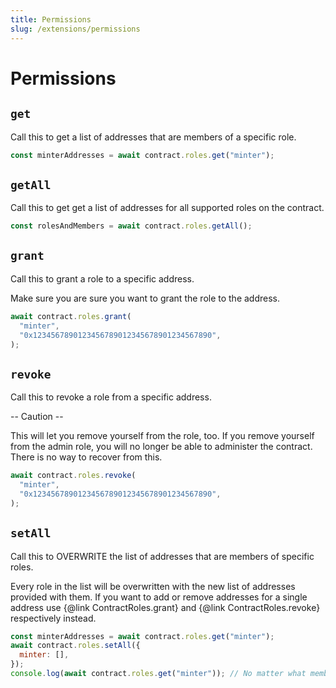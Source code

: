 ```yaml
---
title: Permissions
slug: /extensions/permissions
---
```


# Permissions

## `get`

Call this to get a list of addresses that are members of a specific role.

```javascript
const minterAddresses = await contract.roles.get("minter");
```

## `getAll`

Call this to get get a list of addresses for all supported roles on the contract.

```javascript
const rolesAndMembers = await contract.roles.getAll();
```

## `grant`

Call this to grant a role to a specific address.

Make sure you are sure you want to grant the role to the address.

```javascript
await contract.roles.grant(
  "minter",
  "0x1234567890123456789012345678901234567890",
);
```

## `revoke`

Call this to revoke a role from a specific address.

-- Caution --

This will let you remove yourself from the role, too. If you remove yourself from the admin role, you will no longer be able to administer the contract. There is no way to recover from this.

```javascript
await contract.roles.revoke(
  "minter",
  "0x1234567890123456789012345678901234567890",
);
```

## `setAll`

Call this to OVERWRITE the list of addresses that are members of specific roles.

Every role in the list will be overwritten with the new list of addresses provided with them. If you want to add or remove addresses for a single address use {@link ContractRoles.grant} and {@link ContractRoles.revoke} respectively instead.

```javascript
const minterAddresses = await contract.roles.get("minter");
await contract.roles.setAll({
  minter: [],
});
console.log(await contract.roles.get("minter")); // No matter what members had the role before, the new list will be set to []
```
